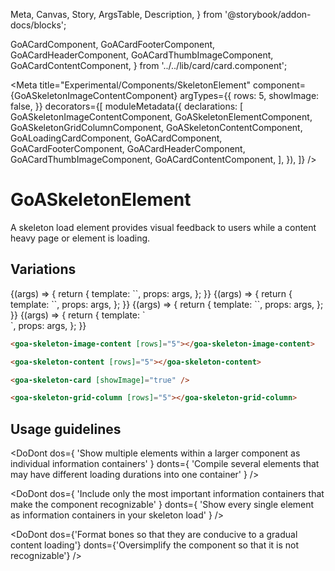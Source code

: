   Meta,
  Canvas,
  Story,
  ArgsTable,
  Description,
} from '@storybook/addon-docs/blocks';

  GoACardComponent,
  GoACardFooterComponent,
  GoACardHeaderComponent,
  GoACardThumbImageComponent,
  GoACardContentComponent,
} from '../../lib/card/card.component';

<Meta
  title="Experimental/Components/SkeletonElement"
  component={GoASkeletonImageContentComponent}
  argTypes={{
    rows: 5,
    showImage: false,
  }}
  decorators={[
    moduleMetadata({
      declarations: [
        GoASkeletonImageContentComponent,
        GoASkeletonElementComponent,
        GoASkeletonGridColumnComponent,
        GoASkeletonContentComponent,
        GoALoadingCardComponent,
        GoACardComponent,
        GoACardFooterComponent,
        GoACardHeaderComponent,
        GoACardThumbImageComponent,
        GoACardContentComponent,
      ],
    }),
  ]}
/>

# GoASkeletonElement

A skeleton load element provides visual feedback to users while a content heavy page or element is loading.

## Variations

<Canvas>
  <Story
    name="Skeleton Image Content"
    height={300}
    args={{
      rows: 5,
    }}
  >
    {(args) => {
      return {
        template: `<goa-skeleton-image-content [rows]="rows"></goa-skeleton-image-content>`,
        props: args,
      };
    }}
  </Story>
</Canvas>

<Canvas>
  <Story
    name="Content without a title"
    height={300}
    args={{
      rows: 5,
    }}
  >
    {(args) => {
      return {
        template: `<goa-skeleton-grid-column [rows]="rows"></goa-skeleton-grid-column>`,
        props: args,
      };
    }}
  </Story>
</Canvas>

<Canvas>
  <Story
    name="Skeleton Content"
    height={300}
    args={{
      rows: 5,
    }}
  >
    {(args) => {
      return {
        template: `<goa-skeleton-content [rows]="rows"></goa-skeleton-content>`,
        props: args,
      };
    }}
  </Story>
</Canvas>

<Canvas>
  <Story
    name="Skeleton Card"
    height={100}
    args={{
      showImage: true,
    }}
  >
    {(args) => {
      return {
        template: `<div style="display:'flex'; gap:'8px'">
            <goa-skeleton-card [showImage]="showImage"></goa-skeleton-card>
            </div>
         `,
        props: args,
      };
    }}
  </Story>
</Canvas>

```html
<goa-skeleton-image-content [rows]="5"></goa-skeleton-image-content>

<goa-skeleton-content [rows]="5"></goa-skeleton-content>

<goa-skeleton-card [showImage]="true" />

<goa-skeleton-grid-column [rows]="5"></goa-skeleton-grid-column>
```

## Usage guidelines

<DoDont
  dos={
    'Show multiple elements within a larger component as individual information containers'
  }
  donts={
    'Compile several elements that may have different loading durations into one container'
  }
/>

<DoDont
  dos={
    'Include only the most important information containers that make the component recognizable'
  }
  donts={
    'Show every single element as information containers in your skeleton load'
  }
/>

<DoDont
  dos={'Format bones so that they are conducive to a gradual content loading'}
  donts={'Oversimplify the component so that it is not recognizable'}
/>
